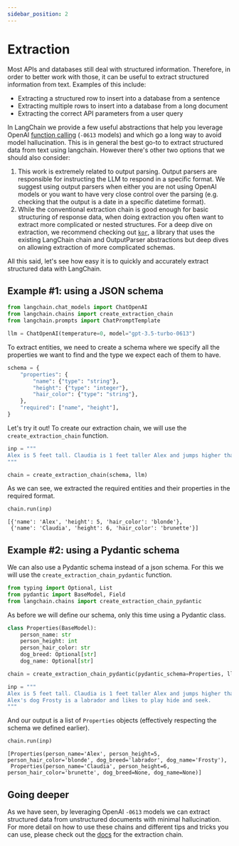 ```yaml
---
sidebar_position: 2
---
```


# Extraction

Most APIs and databases still deal with structured information.
Therefore, in order to better work with those, it can be useful to extract structured information from text.
Examples of this include:

- Extracting a structured row to insert into a database from a sentence
- Extracting multiple rows to insert into a database from a long document
- Extracting the correct API parameters from a user query

In LangChain we provide a few useful abstractions that help you leverage OpenAI [function calling](https://openai.com/blog/function-calling-and-other-api-updates) (`-0613` models) and which go a long way to avoid model hallucination. This is in general the best go-to to extract structured data from text using langchain. However there's other two options that we should also consider:

1. This work is extremely related to output parsing. Output parsers are responsible for instructing the LLM to respond in a specific format. We suggest using output parsers when either you are not using OpenAI models or you want to have very close control over the parsing (e.g. checking that the output is a date in a specific datetime format).
2. While the conventional extraction chain is good enough for basic structuring of response data,
   when doing extraction you often want to extract more complicated or nested structures.
   For a deep dive on extraction, we recommend checking out [`kor`](https://eyurtsev.github.io/kor/),
   a library that uses the existing LangChain chain and OutputParser abstractions
   but deep dives on allowing extraction of more complicated schemas.

All this said, let's see how easy it is to quickly and accurately extract structured data with LangChain.

## Example #1: using a JSON schema

```python
from langchain.chat_models import ChatOpenAI
from langchain.chains import create_extraction_chain
from langchain.prompts import ChatPromptTemplate
```

```python
llm = ChatOpenAI(temperature=0, model="gpt-3.5-turbo-0613")
```

To extract entities, we need to create a schema where we specify all the properties we want to find and the type we expect each of them to have.

```python
schema = {
    "properties": {
        "name": {"type": "string"},
        "height": {"type": "integer"},
        "hair_color": {"type": "string"},
    },
    "required": ["name", "height"],
}
```

Let's try it out! To create our extraction chain, we will use the `create_extraction_chain` function.

```python
inp = """
Alex is 5 feet tall. Claudia is 1 feet taller Alex and jumps higher than him. Claudia is a brunette and Alex is blonde.
"""
```

```python
chain = create_extraction_chain(schema, llm)
```

As we can see, we extracted the required entities and their properties in the required format.

```python
chain.run(inp)
```

    [{'name': 'Alex', 'height': 5, 'hair_color': 'blonde'},
     {'name': 'Claudia', 'height': 6, 'hair_color': 'brunette'}]

## Example #2: using a Pydantic schema

We can also use a Pydantic schema instead of a json schema. For this we will use the `create_extraction_chain_pydantic` function.

```python
from typing import Optional, List
from pydantic import BaseModel, Field
from langchain.chains import create_extraction_chain_pydantic
```

As before we will define our schema, only this time using a Pydantic class.

```python
class Properties(BaseModel):
    person_name: str
    person_height: int
    person_hair_color: str
    dog_breed: Optional[str]
    dog_name: Optional[str]
```

```python
chain = create_extraction_chain_pydantic(pydantic_schema=Properties, llm=llm)
```

```python
inp = """
Alex is 5 feet tall. Claudia is 1 feet taller Alex and jumps higher than him. Claudia is a brunette and Alex is blonde.
Alex's dog Frosty is a labrador and likes to play hide and seek.
"""
```

And our output is a list of `Properties` objects (effectively respecting the schema we defined earlier).

```python
chain.run(inp)
```

    [Properties(person_name='Alex', person_height=5, person_hair_color='blonde', dog_breed='labrador', dog_name='Frosty'),
     Properties(person_name='Claudia', person_height=6, person_hair_color='brunette', dog_breed=None, dog_name=None)]

## Going deeper

As we have seen, by leveraging OpenAI `-0613` models we can extract structured data from unstructured documents with minimal hallucination. For more detail on how to use these chains and different tips and tricks you can use, please check out the [docs](docs/extras/modules/chains/additional/extraction.ipynb) for the extraction chain.
